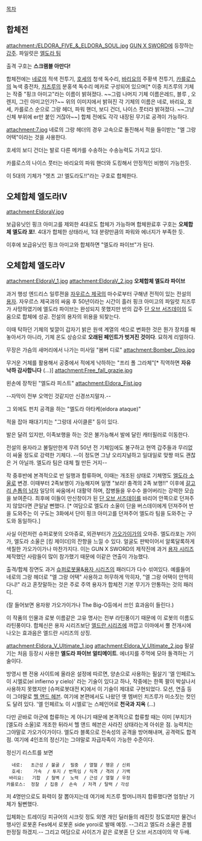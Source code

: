 [[목차]]
== 합체전 ==
attachment:/ELDORA_FIVE_&_ELDORA_SOUL.jpg
[[GUN X SWORD]]에 등장하는 [[갑주]]. 파일럿은 [[엘도라 팀]]

출격 구호는 '''스크램블 아만다!'''

합체전에는 [[네로]]의 적색 전투기, [[호세]]의 청색 독수리, [[바리요]]의 주황색 전투기, [[카를로스]]의 녹색 중전차, [[치즈루]]의 분홍색 독수리 메카로 구성되어 있으며[* 이중 치즈루의 기체는 작중 "핑크 아미고"라는 이름이 밝혀졌다. ~~그럼 나머지 기체 이름은레드, 블루 , 오렌지, 그린 아미고인가?~~ 위의 이미지에서 밝혀진 각 기체의 이름은 네로, 바리요, 호세, 카를로스 순으로 그랑 헤더, 파워 핸더, 보디 건더, 나이스 풋터라 밝혀졌다. ~~그냥 신체 부위에 er만 붙인 거잖아~~] 합체 전에도 각각 내장된 무기로 공격이 가능하다.

attachment:7.jpg
네로의 그랑 헤더의 경우 고속으로 돌진해서 적을 들이받는 "엘 그랑 어택"이라는 것을 사용한다.

호세의 보디 건더는 발로 다른 메카를 수송하는 수송능력도 가지고 있다.

카를로스의  나이스 풋터는 바리요의 파워 핸더와 도킹해서 안정적인 비행이 가능한듯.

이 5대의 기체가 "렛츠 고! 엘도라도!!"라는 구호로 합체한다.

== 오체합체 엘도라Ⅳ ==
attachment:EldoraV.jpg

보급유닛인 핑크 아미고를 제외한 4대로도 합체가 가능하며 합체완료후 구호는 '''오체합체 엘도라 포!'''. 4대가 합체한 상태라서, 1대 분량만큼의 파워와 에너지가 부족한 듯. 

이후에 보급유닛인 핑크 아미고와 합체하면 "엘도라 파이브"가 된다.

== 오체합체 엘도라Ⅴ ==
attachment:EldoraV_1.jpg
attachment:EldoraV_2.jpg
'''오체합체 엘도라 파이브'''

과거 행성 엔드리스 일루젼을 [[자우르스 제국]]의 마수로부터 구해낸 전적이 있는 전설의 [[용자]]. 자우르스 제국과의 싸움 후 50년이라는 시간이 흘러 핑크 아미고의 파일럿 치즈루가 사망하였기에 엘도라 파이브는 완성되지 못했지만 반의 갑주 [[단 오브 서즈데이]]의 도움으로 합체에 성공. 전설의 용자의 위용을 되찾는다.

이때 탁하던 기체의 빛깔이 갑자기 밝은 원색 계열의 색으로 변화한 것은 뭔가 장치를 해놓아서가 아니라, 기체 온도 상승으로 '''오래된 페인트가 벗겨진 것이다'''. 묘하게 리얼하다.

무장은 가슴의 새머리에서 나가는 미사일 "봄버 디로"
attachment:Bomber_Diro.jpg

무거운 거체를 활용해서 공중에서 적에게 낙하하는 "프리 폴 그라체"[* 직역하면 '''자유 낙하 감사합니다''' (...)]
attachment:Free_fall_grazie.jpg

왼손에 장착된 "엘도라 피스트" 
attachment:Eldora_Fist.jpg

--자막이 전부 오역인 것같지만 신경쓰지말자.--

그 외에도 펀치 공격을 하는 "엘도라 아타케(eldora ataque)"

적을 잡아 패대기치는 "그랑데 사이클론" 등이 있다.

발은 달려 있지만, 이족보행을 하는 것은 불가능해서 발에 달린 캐터필러로 이동한다.

전설의 용자라고 불릴만한게 무려 50년 전 기체임에도 불구하고 현역 갑주들과 무리없이 싸울 정도로 강력한 기체다. --이 정도면 그냥 오리지널하고 일대일로 맞짱 떠도 괜찮은 거 아닐까. 엘도라 팀은 대체 뭘 만든 거지--

작 중후반에 본격적으로 반 일행과 합류하며, 이때는 개조된 상태로 기체명도 [[엘도라 소울]]로 변경. 이때부터 2족보행이 가능해지며 일명 "보라! 충격의 2족 보행!!" 이후에 [[갈고리 손톱의 남자]] 일당의 싸움에서 대활약 하며, 잡병들을 우수수 쓸어버리는 강력한 모습을 보여준다. 최후에 이들이 만신창이가 된 [[단 오브 서즈데이]]를 바리어 안쪽으로 던져주지 않았다면 큰일날 뻔했다. [* 여담으로 엘도라 소울이 단을 버스데이에게 던져주어 반을 도와주는 이 구도는 3화에서 단이 핑크 아미고를 던져주어 엘도라 팀을 도와주는 구도와 동일하다.] 

사실 이런저런 슈퍼로봇의 오마쥬로, 외관부터가 [[가오가이가]]의 오마쥬. 엘도라포는 가이가, 엘도라 소울은 [킹 제이더]의 잔향을 느낄 수 있다. 얼굴도 판박이어서 알록달록하게 색칠한 가오가이가나 마찬가지다. 이는 GUN X SWORD의 제작진에 과거 [[용자 시리즈]] 제작했던 사람들이 많이 참가했기 때문에 이같은 연출이 가능했다.

출격/합체 장면도 과거 [[슈퍼로봇물]]&[[용자 시리즈]]의 패러디가 다수 섞여있다. 예를들어 네로의 그랑 헤더로 "엘 그랑 어택" 사용하고 허무하게 막히자, "엘 그랑 어택이 안먹히다니!" 라고 혼잣말하는 것은 주로 주역 용자가 합체전 기본 무기가 안통하는 것의 패러디.

{{{#!html
<iframe width="560" height="315" src="//www.youtube.com/embed/B6CTklMb6Y8?rel=0" frameborder="0" allowfullscreen></iframe>
<iframe width="560" height="315" src="//www.youtube.com/embed/XhN-TRu0lz4?rel=0" frameborder="0" allowfullscreen></iframe>
}}}
(잘 들어보면 용자왕 가오가이가나 The Big-O등에서 쓰인 효과음이 들린다.)

이 작품의 인물과 로봇 이름같은 고유 명사는 전부 라틴풍이기 때문에 이 로봇의 이름도 라틴풍이다. 합체신은 용자 시리즈보단 [[엘드란 시리즈]]에 까깝고 이마에서 뿔 전개시에 나오는 효과음은 엘드란 시리즈의 상징.

attachment:Eldora_V_Ultimate_1.jpg
attachment:Eldora_V_Ultimate_2.jpg
필살기는 처음 등장시 사용한 '''엘도라 파이브 얼티메이트'''. 에너지를 주먹에 모아 돌격하는 기술이다.

방영시 팬 전용 사이트에 올라온 설정에 따르면, 양손으로 사용하는 필살기 '엘 인페르노 이 시엘로(el infierno y cielo)' 라는 기술이 있다고 하나, 작중에는 한쪽 팔이 박살나서 사용하지 못했지만 [슈퍼로봇대전 K]에서 이 기술이 제대로 구현되었다. 모션, 연출 등이 그야말로 [[헬 앤드 헤븐]]. 여기에 본편에서도 나왔던 옛 멤버인 치즈루가 미소짓는 컷인도 달려 있다.  '엘 인페르노 이 시엘로'는 스페인어로 '''천국과 지옥''' (...)

다만 곧바로 아군에 합류하는 게 아니기 때문에 본격적으로 합류할 때는 이미 [부치]가 [엘도라 소울]로 개조한 뒤라서 헬 앤드 헤븐은 사라진 상태라는게 아쉬운 점. 능력치는 그야말로 가오가이가이다. 엘도라 블록으로 전속성의 공격을 방어해내며, 공격력도 합격점. 여기에 4인조의 정신기는 그야말로 자급자족이 가능한 수준이다.

정신기 리스트를 보면
   네로:   초근성 / 불굴 /  필중  / 열혈 / 행운 / 신뢰
   호세:    가속  / 투지 / 번뜩임 / 직격 / 격려 / 기백
  바리요:   기합  / 철벽 /  노력  / 근성 / 열혈 / 우정
 카를로스:  정찰  / 집중 /  손속  / 저격 / 탈력 / 각성

저 4명만으로도 화력이 잘 뽑아지는데 여기에 치즈루 할머니까지 합류했다면 엄청난 기체가 될뻔했다.

입체화는 트레이딩 피규어의 시크릿 정도 외엔 개인 딜러들의 레진킷 정도였지만 물건너 행사인 로봇혼 Fes에서 로봇혼 side yoroi로 발매 예정. --그리고 엘도라 소울은 혼웹 한정질 하겠지.-- 그리고 여담으로 사이즈가 같은 로봇혼 단 오브 서즈데이의 약 두배.
